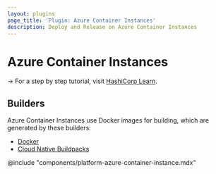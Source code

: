 ```yaml
---
layout: plugins
page_title: 'Plugin: Azure Container Instances'
description: Deploy and Release on Azure Container Instances
---
```


# Azure Container Instances

-> For a step by step tutorial, visit [HashiCorp
Learn](https://learn.hashicorp.com/tutorials/waypoint/azure-container-instance?in=waypoint/deploy-azure).

## Builders

Azure Container Instances use Docker images for building, which are generated by these builders:

- [Docker](./docker)
- [Cloud Native Buildpacks](./pack)

@include "components/platform-azure-container-instance.mdx"
